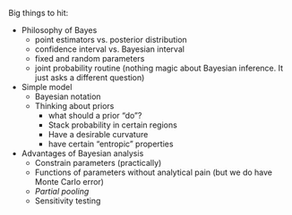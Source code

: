 
Big things to hit:

- Philosophy of Bayes
    - point estimators vs. posterior distribution
    - confidence interval vs. Bayesian interval
    - fixed and random parameters
    - joint probability routine (nothing magic about Bayesian inference. It just asks a different question)
- Simple model
    - Bayesian notation
    - Thinking about priors
        - what should a prior "do"? 
        - Stack probability in certain regions
        - Have a desirable curvature
        - have certain "entropic" properties
- Advantages of Bayesian analysis
    - Constrain parameters (practically)
    - Functions of parameters without analytical pain (but we do have Monte Carlo error)
    - _Partial pooling_
    - Sensitivity testing
